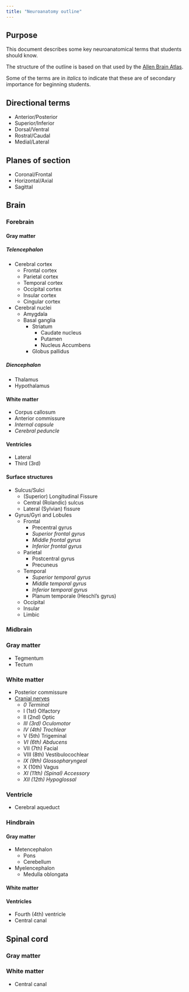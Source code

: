 ```yaml
---
title: "Neuroanatomy outline"
---
```


## Purpose

This document describes some key neuroanatomical terms that students should know.

The structure of the outline is based on that used by the [Allen Brain Atlas](http://atlas.brain-map.org).

Some of the terms are in *italics* to indicate that these are of secondary importance for beginning students.

## Directional terms

- Anterior/Posterior
- Superior/Inferior
- Dorsal/Ventral
- Rostral/Caudal
- Medial/Lateral

## Planes of section

- Coronal/Frontal
- Horizontal/Axial
- Sagittal

## Brain

### Forebrain

#### Gray matter

##### Telencephalon

- Cerebral cortex
  - Frontal cortex
  - Parietal cortex
  - Temporal cortex
  - Occipital cortex
  - Insular cortex
  - Cingular cortex
- Cerebral nuclei
  - Amygdala
  - Basal ganglia
    - Striatum
      - Caudate nucleus
      - Putamen
      - Nucleus Accumbens
    - Globus pallidus

##### Diencephalon

- Thalamus
- Hypothalamus

#### White matter

- Corpus callosum
- Anterior commissure
- *Internal capsule*
- *Cerebral peduncle*

#### Ventricles

- Lateral
- Third (3rd)

#### Surface structures

- Sulcus/Sulci
  - (Superior) Longitudinal Fissure
  - Central (Rolandic) sulcus
  - Lateral (Sylvian) fissure
- Gyrus/Gyri and Lobules
  - Frontal
    - Precentral gyrus
    - *Superior frontal gyrus*
    - *Middle frontal gyrus*
    - *Inferior frontal gyrus*
  - Parietal
    - Postcentral gyrus
    - Precuneus
  - Temporal
    - *Superior temporal gyrus*
    - *Middle temporal gyrus*
    - *Inferior temporal gyrus*
    - Planum temporale (Heschl's gyrus)
  - Occipital
  - Insular
  - Limbic

### Midbrain

### Gray matter

- Tegmentum
- Tectum

### White matter

- Posterior commissure
- [Cranial nerves](https://en.wikipedia.org/wiki/Cranial_nerves)
  - *0 Terminal*
  - I (1st) Olfactory
  - II (2nd) Optic
  - *III (3rd) Oculomotor*
  - *IV (4th) Trochlear*
  - V (5th) Trigeminal
  - *VI (6th) Abducens*
  - VII (7th) Facial
  - VIII (8th) Vestibulocochlear
  - *IX (9th) Glossopharyngeal*
  - X (10th) Vagus
  - *XI (11th) (Spinal) Accessory*
  - *XII (12th) Hypoglossal*

### Ventricle

- Cerebral aqueduct

### Hindbrain

#### Gray matter

- Metencephalon
  - Pons
  - Cerebellum
- Myelencephalon
  - Medulla oblongata

#### White matter

#### Ventricles

- Fourth (4th) ventricle
- Central canal

## Spinal cord

### Gray matter

### White matter

- Central canal